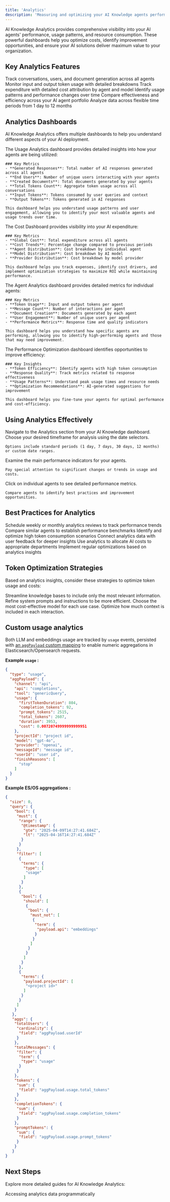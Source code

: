 ```yaml
---
title: 'Analytics'
description: 'Measuring and optimizing your AI Knowledge agents performance and resource usage'
---
```


AI Knowledge Analytics provides comprehensive visibility into your AI agents' performance, usage patterns, and resource consumption. These powerful dashboards help you optimize costs, identify improvement opportunities, and ensure your AI solutions deliver maximum value to your organization.

## Key Analytics Features

<CardGroup cols={2}>
  <Card title="Usage Metrics" icon="chart-line">
    Track conversations, users, and document generation across all agents
  </Card>
  <Card title="Token Consumption" icon="coins">
    Monitor input and output token usage with detailed breakdowns
  </Card>
  <Card title="Cost Analysis" icon="money-bill-trend-up">
    Track expenditure with detailed cost attribution by agent and model
  </Card>
  <Card title="Performance Trends" icon="chart-mixed">
    Identify usage patterns and performance changes over time
  </Card>
  <Card title="Agent Comparison" icon="scale-balanced">
    Compare effectiveness and efficiency across your AI agent portfolio
  </Card>
  <Card title="Custom Date Ranges" icon="calendar">
    Analyze data across flexible time periods from 1 day to 12 months
  </Card>
</CardGroup>

## Analytics Dashboards

AI Knowledge Analytics offers multiple dashboards to help you understand different aspects of your AI deployment.

<Tabs>
  <Tab title="Usage Analytics">
    The Usage Analytics dashboard provides detailed insights into how your agents are being utilized:
    
    
    ### Key Metrics
    - **Generated Responses**: Total number of AI responses generated across all agents
    - **End Users**: Number of unique users interacting with your agents
    - **Created Documents**: Total documents generated by your agents
    - **Total Tokens Count**: Aggregate token usage across all conversations
    - **Input Tokens**: Tokens consumed by user queries and context
    - **Output Tokens**: Tokens generated in AI responses
    
    This dashboard helps you understand usage patterns and user engagement, allowing you to identify your most valuable agents and usage trends over time.
  </Tab>
  
  <Tab title="Cost Dashboard">
    The Cost Dashboard provides visibility into your AI expenditure:
    
    ### Key Metrics
    - **Global Cost**: Total expenditure across all agents
    - **Cost Trends**: Percentage change compared to previous periods
    - **Agent Distribution**: Cost breakdown by individual agent
    - **Model Distribution**: Cost breakdown by AI model
    - **Provider Distribution**: Cost breakdown by model provider
    
    This dashboard helps you track expenses, identify cost drivers, and implement optimization strategies to maximize ROI while maintaining performance.
  </Tab>
  
  <Tab title="Agent Analytics">
    The Agent Analytics dashboard provides detailed metrics for individual agents:
        
    ### Key Metrics
    - **Token Usage**: Input and output tokens per agent
    - **Message Count**: Number of interactions per agent
    - **Document Creation**: Documents generated by each agent
    - **User Engagement**: Number of unique users per agent
    - **Performance Metrics**: Response time and quality indicators
    
    This dashboard helps you understand how specific agents are performing, allowing you to identify high-performing agents and those that may need improvement.
  </Tab>
  
  <Tab title="Performance Optimization">
    The Performance Optimization dashboard identifies opportunities to improve efficiency:
    
    
    ### Key Insights
    - **Token Efficiency**: Identify agents with high token consumption
    - **Response Quality**: Track metrics related to response effectiveness
    - **Usage Patterns**: Understand peak usage times and resource needs
    - **Optimization Recommendations**: AI-generated suggestions for improvement
    
    This dashboard helps you fine-tune your agents for optimal performance and cost-efficiency.
  </Tab>
</Tabs>

## Using Analytics Effectively

<Steps>
  <Step title="Access Analytics">
    Navigate to the Analytics section from your AI Knowledge dashboard.
    
  </Step>
  
  <Step title="Select time period">
    Choose your desired timeframe for analysis using the date selectors.

    Options include standard periods (1 day, 7 days, 30 days, 12 months) or custom date ranges.
  </Step>
  
  <Step title="Review key metrics">
    Examine the main performance indicators for your agents.
    
    Pay special attention to significant changes or trends in usage and costs.
  </Step>
  
  <Step title="Drill down into specific agents">
    Click on individual agents to see detailed performance metrics.

    Compare agents to identify best practices and improvement opportunities.
  </Step>
</Steps>

## Best Practices for Analytics

<CardGroup cols={2}>
  <Card title="Regular Reviews" icon="calendar-check">
    Schedule weekly or monthly analytics reviews to track performance trends
  </Card>
  <Card title="Benchmark Agents" icon="flag-checkered">
    Compare similar agents to establish performance benchmarks
  </Card>
  <Card title="Token Optimization" icon="gauge">
    Identify and optimize high token consumption scenarios
  </Card>
  <Card title="User Feedback Correlation" icon="comments">
    Connect analytics data with user feedback for deeper insights
  </Card>
  <Card title="Cost Allocation" icon="money-bill-transfer">
    Use analytics to allocate AI costs to appropriate departments
  </Card>
  <Card title="Continuous Improvement" icon="arrows-spin">
    Implement regular optimizations based on analytics insights
  </Card>
</CardGroup>

## Token Optimization Strategies

Based on analytics insights, consider these strategies to optimize token usage and costs:

<Steps>
  <Step title="Knowledge base refinement">
    Streamline knowledge bases to include only the most relevant information.
  
  </Step>
  
  <Step title="Prompt engineering">
    Refine system prompts and instructions to be more efficient.

  </Step>
  
  <Step title="Model selection">
    Choose the most cost-effective model for each use case.
  </Step>
  
  <Step title="Context window management">
    Optimize how much context is included in each interaction.
  </Step>
</Steps>

## Custom usage analytics  

Both LLM and embeddings usage are tracked by `usage` events, persisted with [an `aggPayload` custom mapping](/products/ai-builder/advanced-topics#implementing-event-mapping) to enable numeric aggregations in Elasticsearch/Opensearch requests.   

**Example `usage` :**  
```json
{
  "type": "usage",
  "aggPayload": {
    "channel": "api",
    "api": "completions",
    "tool": "genericQuery",
    "usage": {
      "firstTokenDuration": 804,
      "completion_tokens": 92,
      "prompt_tokens": 2515,
      "total_tokens": 2607,
      "duration": 3953,
      "cost": 0.00720749999999999951
    },
    "projectId": "project id",
    "model": "gpt-4o",
    "provider": "openai",
    "messageId": "message id",
    "userId": "user id",
    "finishReasons": [
      "stop"
    ]    
  }
}
```

**Example ES/OS aggregations :**  
```json Search request body [expandable]
{
  "size": 0, 
  "query": {
    "bool": {
     "must": {
      "range": {
       "@timestamp": {
        "gte": "2025-04-09T14:27:41.684Z",
        "lt": "2025-04-16T14:27:41.684Z"
       }
      }
     },
     "filter": [
      {
       "terms": {
        "type": [
         "usage"
        ]
       }
      },
      {
       "bool": {
        "should": [
         {
          "bool": {
           "must_not": [
            {
             "term": {
              "payload.api": "embeddings"
             }
            }
           ]
          }
         }
        ]
       }
      },
      {
       "terms": {
        "payload.projectId": [
         "<project id>"
        ]
       }
      }
     ]
    }
   },
   "aggs": {
    "totalUsers": {
     "cardinality": {
      "field": "aggPayload.userId"
     }
    },
    "totalMessages": {
     "filter": {
      "term": {
       "type": "usage"
      }
     }
    },
    "tokens": {
     "sum": {
      "field": "aggPayload.usage.total_tokens"
     }
    },
    "completionTokens": {
     "sum": {
      "field": "aggPayload.usage.completion_tokens"
     }
    },
    "promptTokens": {
     "sum": {
      "field": "aggPayload.usage.prompt_tokens"
     }
    }
   }
}
```




## Next Steps

Explore more detailed guides for AI Knowledge Analytics:

<CardGroup cols={2}>
  <Card
    title="Analytics API"
    icon="code"
    href="/api-reference/introduction"
  >
    Accessing analytics data programmatically
  </Card>
</CardGroup>
